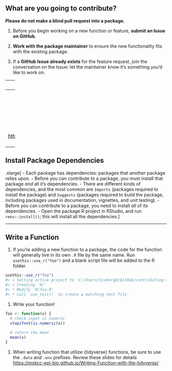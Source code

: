 
## What are you going to contribute?

**Please do not make a blind pull request into a package.**

1. Before you begin working on a new function or feature, **submit an Issue on GitHub**.

1. **Work with the package maintainer** to ensure the new functionality fits with the existing package.

1. If a **GitHub Issue already exists** for the feature request, join the conversation on the Issue: let the maintainer know it's something you'd like to work on.

---
## Getting Ready

Before you can contribute to a package, you need to **get your system setup** for development.

1. If it's been a while, take the time to **update R and RStudio**.

1. **Install and configure git** (if you haven't already). https://github.mskcc.org/pages/datadojo/mskRutils/articles/git_config.html#git-setup

1. **Configure your GitHub Personal Access Token (PAT)**. Remember that Enterprise GitHub and public GitHub require two different PATs. Details here https://github.mskcc.org/pages/datadojo/mskRutils/articles/git_config.html#pat

1. **Install** the following packages

  ```r
  install.packages(c("devtools", "roxygen2", "testthat", "knitr", "styler"))
  ```

1. Using Windows? **Install RTools**. https://cran.r-project.org/bin/windows/Rtools/

1. Using macOS? **Install Xcode**.

  ```shell
  xcode-select --install
  ```
  
---
## Fork + Clone + Branch

.xlarge[
* Most R Package source code is kept on GitHub

* Navigate to the package's GitHub page
  - Fork the repository
  - Clone the forked repository from your personal GH page to your local machine
  - Create a _new_ branch to work on where you will add your function
  - Review the training materials for details on forking + cloning + branching [https://github.mskcc.org/datadojo/git_resources/tree/master/training/2022%2003%20Epi-Biostats%20Git%20Trainings](https://github.mskcc.org/datadojo/git_resources/tree/master/training/2022%2003%20Epi-Biostats%20Git%20Trainings)
]

---
## Install Package Dependencies

.xlarge[
- Each package has dependencies: packages that another package relies upon.
- Before you can contribute to a package, you must install that package _and_ all it's dependencies.
- There are different kinds of dependencies, and the most common are `Imports` (packages required to install the package) and `Suggests` (packages required to build the package, including packages used in documentation, vignettes, and unit testing).
- Before you can contribute to a package, you need to install _all_ of its dependencies.
- Open the package R project in RStudio, and run `renv::install()`; this will install all the dependencies.
]

---
## Write a Function
  
1. If you're adding a new function to a package, the code for the function will generally live in its own `.R` file by the same name. Run `usethis::use_r("foo")` and a blank script file will be added to the R folder. 
  
  ```r
  usethis::use_r("foo")
  #> √ Setting active project to 'C:/Users/SjobergD/GitHub/contributing-to-an-R-pkg'
  #> √ Creating 'R/'
  #> * Modify 'R/foo.R'
  #> * Call `use_test()` to create a matching test file
  ```
  
1. Write your function!

  ```r
  foo <- function(x) {
    # check input is numeric
    stopifnot(is.numeric(x))
    
    # return the mean
    mean(x)
  }
  ```
  
1. When writing function that utilize {tidyverse} functions, be sure to use the `.data` and `.env` prefixes. Review these slides for details [https://mskcc-epi-bio.github.io/Writing-Function-with-the-tidyverse/](https://mskcc-epi-bio.github.io/Writing-Function-with-the-tidyverse/)